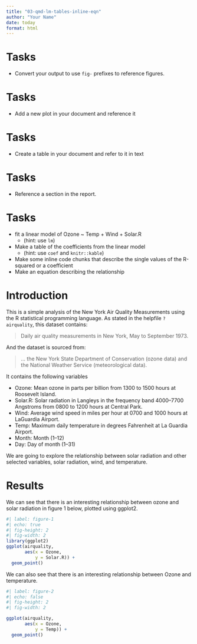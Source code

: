 ```yaml
---
title: "03-qmd-lm-tables-inline-eqn"
author: "Your Name"
date: today
format: html
---
```


# Tasks

- Convert your output to use `fig-` prefixes to reference figures.

# Tasks

- Add a new plot in your document and reference it

# Tasks

- Create a table in your document and refer to it in text


# Tasks

- Reference a section in the report.

# Tasks

  - fit a linear model of Ozone ~ Temp + Wind + Solar.R 
    - (hint: use `lm`)
  - Make a table of the coefficients from the linear model 
    - (hint: use `coef` and `knitr::kable`)
  - Make some inline code chunks that describe the single values of the R-squared or a coefficient
  - Make an equation describing the relationship


# Introduction

This is a simple analysis of the New York Air Quality Measurements using the R statistical programming language. As stated in the helpfile `?airquality`, this dataset contains:

> Daily air quality measurements in New York, May to September 1973.

And the dataset is sourced from:

> ... the New York State Department of Conservation (ozone data) and the National Weather Service (meteorological data).

It contains the following variables

- Ozone: Mean ozone in parts per billion from 1300 to 1500 hours at Roosevelt Island.
- Solar.R: Solar radiation in Langleys in the frequency band 4000–7700 Angstroms from 0800 to 1200 hours at Central Park.
- Wind: Average wind speed in miles per hour at 0700 and 1000 hours at LaGuardia Airport.
- Temp: Maximum daily temperature in degrees Fahrenheit at La Guardia Airport.
- Month: Month (1--12)
- Day: Day of month (1--31)

We are going to explore the relationship between solar radiation and other selected variables, solar radiation, wind, and temperature.

# Results

We can see that there is an interesting relationship between ozone and solar radiation in figure 1 below, plotted using ggplot2.

```r
#| label: figure-1
#| echo: true
#| fig-height: 2
#| fig-width: 2
library(ggplot2)
ggplot(airquality,
       aes(x = Ozone,
           y = Solar.R)) + 
  geom_point()

```

We can also see that there is an interesting relationship between Ozone and temperature.

```r
#| label: figure-2
#| echo: false
#| fig-height: 2
#| fig-width: 2

ggplot(airquality,
       aes(x = Ozone,
           y = Temp)) + 
  geom_point()

```

